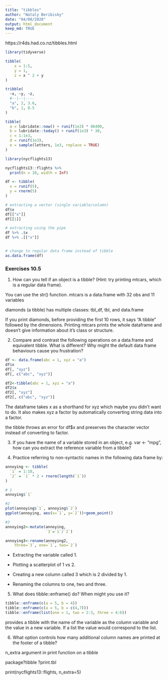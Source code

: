 ```yaml
---
title: "tibbles"
author: "Nataly Beribisky"
date: "04/08/2020"
output: html_document
keep_md: TRUE
---
```


https://r4ds.had.co.nz/tibbles.html

```r

library(tidyverse)

tibble(
    x = 1:5, 
    y = 1, 
    z = x ^ 2 + y
)

tribble(
  ~x, ~y, ~z,
  #--|--|----
  "a", 2, 3.6,
  "b", 1, 8.5
)

tibble(
  a = lubridate::now() + runif(1e3) * 86400,
  b = lubridate::today() + runif(1e3) * 30,
  c = 1:1e3,
  d = runif(1e3),
  e = sample(letters, 1e3, replace = TRUE)
)

library(nycflights13)

nycflights13::flights %>% 
  print(n = 10, width = Inf)

df <- tibble(
  x = runif(5),
  y = rnorm(5)
)

# extracting a vector (single variable/column)
df$x
df[["x"]]
df[[1]]

# extracting using the pipe
df %>% .$x
df %>% .[["x"]]


# change to regular data frame instead of tibble
as.data.frame(df)

```

### Exercises 10.5

1. How can you tell if an object is a tibble? (Hint: try printing mtcars, which is a regular data frame).

You can use the str() function. mtcars is a data.frame with 32 obs and 11 variables

diamonds (a tibble) has multiple classes:
tbl_df, tbl, and data.frame

If you print diamonds, before providing the first 10 rows, it says "A tibble" followed by the dimensions. Printing mtcars prints the whole dataframe and doesn't give information about it's class or structure. 

2. Compare and contrast the following operations on a data.frame and equivalent tibble. What is different? Why might the default data frame behaviours cause you frustration?

```r
df <- data.frame(abc = 1, xyz = "a")
df$x
df[, "xyz"]
df[, c("abc", "xyz")]

df2<-tibble(abc = 1, xyz = "a")
df2$x 
df2[, "xyz"]
df2[, c("abc", "xyz")]
```

The dataframe takes x as a shorthand for xyz which maybe you didn't want to do. It also makes xyz a factor by automatically converting string data into a factor.

the tibble throws an error for df$x and preserves the character vector instead of converting to factor.

3. If you have the name of a variable stored in an object, e.g. var <- "mpg", how can you extract the reference variable from a tibble?

4. Practice referring to non-syntactic names in the following data frame by:

```r
annoying <- tibble(
  `1` = 1:10,
  `2` = `1` * 2 + rnorm(length(`1`))
)

# 1
annoying$`1`

#2
plot(annoying$`1`, annoying$`2`)
ggplot(annoying, aes(x=`1`, y=`2`))+geom_point()

#3
annoying2<-mutate(annoying, 
                  `3`=`1`/`2`)

annoying3<-rename(annoying2,
    three=`3`, one=`1`, two=`2`)

```

* Extracting the variable called 1.

* Plotting a scatterplot of 1 vs 2.

* Creating a new column called 3 which is 2 divided by 1.

* Renaming the columns to one, two and three.

5. What does tibble::enframe() do? When might you use it?

```r
tibble::enframe(c(a = 5, b = 4))
tibble::enframe(c(a = 5, b = c(4,7)))
tibble::enframe(list(one = 1, two = 2:3, three = 4:6))

```

provides a tibble with the name of the variable as the column variable and the value in a new variable. If a list the value would correspond to the list.


6. What option controls how many additional column names are printed at the footer of a tibble?

n_extra argument in print function on a tibble

package?tibble
?print.tbl

print(nycflights13::flights, n_extra=5)
